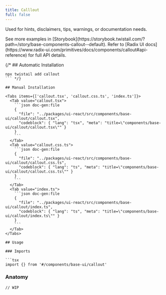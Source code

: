 ```yaml
---
title: Calllout
full: false
---
```


Used for hints, disclaimers, tips, warnings, or documentation needs.

<Callout type='info'>
  See more examples in [Storybook](https://storybook.twistail.com/?path=/story/base-components-callout--default).
  Refer to [Radix UI docs](https://www.radix-ui.com/primitives/docs/components/callout#api-reference) for full API details.
</Callout>

{/* ## Automatic Installation

```package-install
npx twistail add callout
``` */}

## Manual Installation

<Tabs items={['callout.tsx', 'callout.css.ts', 'index.ts']}>
  <Tab value="callout.tsx">
    ```json doc-gen:file
    {
      "file": "../packages/ui-react/src/components/base-ui/callout/callout.tsx",
      "codeblock": { "lang": "tsx", "meta": "title=\"components/base-ui/callout/callout.tsx\"" }
    }
    ```
  </Tab>
  <Tab value="callout.css.ts">
    ```json doc-gen:file
    {
      "file": "../packages/ui-react/src/components/base-ui/callout/callout.css.ts",
      "codeblock": { "lang": "ts", "meta": "title=\"components/base-ui/callout/callout.css.ts\"" }
    }
    ```
  </Tab>
  <Tab value="index.ts">
    ```json doc-gen:file
    {
      "file": "../packages/ui-react/src/components/base-ui/callout/index.ts",
      "codeblock": { "lang": "ts", "meta": "title=\"components/base-ui/callout/index.ts\"" }
    }
    ```
  </Tab>
</Tabs>

## Usage

### Imports

```tsx
import {} from '#/components/base-ui/callout'
```

### Anatomy

```tsx
// WIP
```
